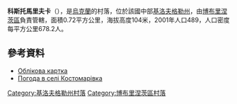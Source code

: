 {{coord|47|49|11|N|32|6|53|E|scale:100000_region:UA|display=title}}

'''科斯托馬里夫卡'''（{{lang-uk|Костомарівка}}），是[[烏克蘭|烏克蘭]]的村落，位於該國中部[[基洛夫格勒州|基洛夫格勒州]]，由[[博布里涅茨區|博布里涅茨區]]負責管轄，面積0.72平方公里，海拔高度104米，2001年人口489，人口密度每平方公里678.2人。

==參考資料==
* [http://gska2.rada.gov.ua/pls/z7502/A005?rdat1=11.11.2008&rf7571=16371 Облікова картка]{{dead link|date=2018年4月 |bot=InternetArchiveBot |fix-attempted=yes }}
* [http://weather.in.ua/ua/kirovogradskaja/11700 Погода в селі Костомарівка]

{{DEFAULTSORT:Костомарівка}}
[[Category:基洛夫格勒州村落|Category:基洛夫格勒州村落]]
[[Category:博布里涅茨區村落|Category:博布里涅茨區村落]]


{{Kirovohrad-geo-stub}}